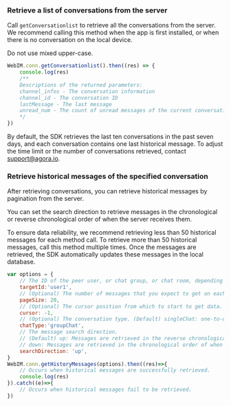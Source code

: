 <PlatformWrapper platform="web">

### Retrieve a list of conversations from the server

Call `getConversationlist` to retrieve all the conversations from the server. We recommend calling this method when the app is first installed, or when there is no conversation on the local device.

<div class="alert note">Do not use mixed upper-case. </div>

```javascript
WebIM.conn.getConversationlist().then((res) => {
    console.log(res)
    /**
    Descriptions of the returned parameters:
    channel_infos - The conversation information
    channel_id - The conversation ID
    lastMessage - The last message
    unread_num - The count of unread messages of the current conversation
    */
})
```

By default, the SDK retrieves the last ten conversations in the past seven days, and each conversation contains one last historical message. To adjust the time limit or the number of conversations retrieved, contact support@agora.io.

### Retrieve historical messages of the specified conversation

After retrieving conversations, you can retrieve historical messages by pagination from the server. 

You can set the search direction to retrieve messages in the chronological or reverse chronological order of when the server receives them. 

To ensure data reliability, we recommend retrieving less than 50 historical messages for each method call. To retrieve more than 50 historical messages, call this method multiple times. Once the messages are retrieved, the SDK automatically updates these messages in the local database.

```javascript
var options = {
    // The ID of the peer user, or chat group, or chat room, depending on the chat type.
    targetId:'user1',
    // (Optional) The number of messages that you expect to get on each page. The value range is [1,50] and the default value is 20.
    pageSize: 20,
    // (Optional) The cursor position from which to start to get data. If the parameter is set as -1, an empty string, or null, the SDK retrieves messages from the latest one.
    cursor: -1,
    // (Optional) The conversation type. (Default) singleChat: one-to-one conversation; groupChat: group conversation; chatRoom: chat room conversation.
    chatType:'groupChat',
    // The message search direction. 
    // (Default) up: Messages are retrieved in the reverse chronological order of when the server receives them;
    // down: Messages are retrieved in the chronological order of when the server receives them.
    searchDirection: 'up',
}
WebIM.conn.getHistoryMessages(options).then((res)=>{
    // Occurs when historical messages are successfully retrieved.
    console.log(res) 
}).catch((e)=>{
    // Occurs when historical messages fail to be retrieved.
})
```

</PlatformWrapper>